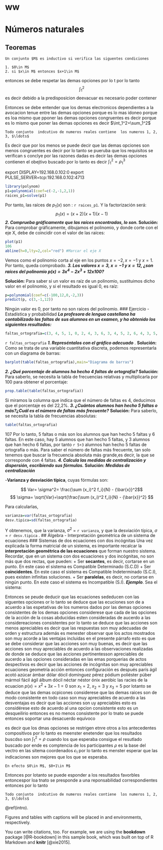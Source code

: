 # ww {-}

\mainmatter 

# Números naturales {#intro}

## Teoremas

```definition
Un conjunto $M$ es inductivo si verifica las siguentes condiciones

1. $0\in M$
2. si $x\in M$ entonces $x+1\in M$

```
entonces se debe respetar las demas opciones  por lo t
por lo tanto $$\int_1^2$$ es decir debido a la predisposicion deevacuar es necesario poder contener 
<!--git config --global user.email "you@example.com"
git config --global user.name "Your Name"
-->

Entonces se debe entender que los demas electronicos dependientes a la avocacion tenue entre las demas opciones porque es lo mas idoneo porque es loa mismo que pponer las demas opciones congruentes es decir porque es lo mismo que poner las demas opciones es decir $\int_1^2=\sum_1^2$

\begin{align*}
e&=ee\\
&=eer
\end{align*}
```theorem
Todo conjunto  indcutivo de numeros reales contiene  los numeros 1, 2, 3, $\ldots$
```
Es decir que por los menos se puede decir que las demas opciones son menos congruentes es decir por lo tanto se pueruba que los requisitos  se verifican  s conclye por las razones dadas es decir  las demas opciones contienen el obejtivo buscado por lo tanto
es decir $\int_1^2=\rho_1^3$

\begin{align*}
\rho&=\epsilon\\
&=\zeta 
\end{align*}

export DISPLAY=192.168.0.102:0
export PULSE_SERVER=tcp:192.168.0.102:4713

```r
library(polynom)
p1=polynomial(coef=c(-2,-1,2,1))
raices_p1=solve(p1)
```

Por tanto, las raíces de $p_1(x)$ son : `r raices_p1`.
Y la factorización será:
$$ p_1(x)= (x+2)(x+1)(x-1)$$
***2. Comprueba gráficamente que las raíces encontradas, lo son. ***
**Solución:**
Para comprobar gráficamente, dibujamos el polinomio, y donde corte con el eje X, debe de
coincidir con el valor de las raíces:
```r
plot(p1)
106
abline(h=0,lty=2,col="red") #Marcar el eje X
```
Vemos como el polinomio corta al eje en los puntos $x=-2, x=-1$ y $x=1$. Por tanto, queda
comprobado.
***3. Los valores $x=3$, $x=-1$ y $x=12$, ¿son raíces del polinomio $p(x)=3x^4-2x^3+12x100$? *** 


**Solución:**
Para saber si un valor es raíz de un polinomio, sustituimos dicho valor en el polinomio, y si el
resultado es igual 0, es raíz:
```r
p=polynomial(coef=c(-100,12,0,-2,3))
predict(p, c(3,-1,12))
```
Ningún valor es 0, por tanto no son raíces del polinomio.
### Ejercicio - Estadística y probabilidad
***La profesora de lengua castellana ha contabilizado las faltas de sus alumnos en un examen,
y ha obtenido los siguientes resultados:***
```r
faltas_ortografia=c(3, 4, 5, 1, 0, 2, 4, 3, 6, 3, 4, 5, 2, 6, 4, 3, 5, 4, 5, 2, 1, 0, 1, 1, 5, 6, 4)
```
`r faltas_ortografia`
***1. Represéntalos con el gráfico adecuado*** .
**Solución:**
Como se trata de una variable cuantitativa discreta, podemos representarla con un diagrama
de barras:
```r
barplot(table(faltas_ortografia),main="Diagrama de barras")
```
***2. ¿Qué porcentaje de alumnos ha hecho 4 faltas de ortografía? ***
**Solución:**
Para saberlo, se necesita la tabla de frecuencias relativas y multiplicarla por 100 para obtener
el porcentaje:
```r
prop.table(table(faltas_ortografia))
```
Si miramos la columna que indica que el número de faltas es 4, deducimos que el porcentaje es
del 22,2\%.
***3. ¿Cuántos alumnos han hecho 5 faltas o más?¿Cuál es el número de faltas más
frecuente?***
**Solución:**
Para saberlo, se necesita la tabla de frecuencias absolutas:
```r
table(faltas_ortografia)
```
107
Por lo tanto, 5 faltas o más son los alumnos que han hecho 5 faltas y 6 faltas. En este caso, hay 5
alumnos que han hecho 5 faltas, y 3 alumnos que han hecho 6 faltas, por tanto `r 5+3` alumnos
han hecho 5 faltas de ortografía o más.
Para saber el número de faltas más frecuente, tan solo tenemos que buscar la frecuencia
absoluta más grande,es decir, la que se corresponde con 4 faltas.
***4. Calcula las medidas de centralización y dispersión, escribiendo sus fórmulas.***
**Solución:**
***Medidas de centralización***


 -**Varianza y desviación típica**, cuyas fórmulas son:

 $$ Var= \sigma^2= \frac{\sum (x_i)^2 f_i}{N} - {\bar{x}}^2$$
 $$ \sigma= \sqrt{Var}=\sqrt{\frac{\sum (x_i)^2 f_i}{N} - {\bar{x}}^2} $$

Para calcularlas,
```r
varianza=var(faltas_ortografia)
desv.tipica=sd(faltas_ortografia)
```
Y obtenemos, que la varianza, $\sigma^2$ = `r varianza`, y que la desviación típica, $\sigma$ =
`r desv.tipica` .
## Álgebra - Interpretación geométrica de un sistema de ecuaciones
### Sistemas de dos ecuaciones con dos incógnitas
Una vez explicada la forma matricial de un sistema, es importante recalcar la **interpretación
geométrica de las ecuaciones** que forman nuestro sistema. Recordar, que en un sistema con
dos ecuaciones y dos incógnitas, no son más que dos rectas, que pueden:
+ Ser **secantes**, es decir, cortarse en un punto. En este caso el sistema es Compatible
Determinado (S.C.D)
+ Ser **coincidentes**. En este caso el sistema es Compatible Indeterminado (S.C.I), pues
existen infinitas soluciones.
+ Ser **paralelas**, es decir, no cortarse en ningún punto. En este caso el sistema es
Incompatible (S.I).
***Ejemplo***. Sea el sistema:



Entonces se peude deducir que las ecuaciones sededucen con las siguentes opciones or lo tanto se deduce que las ecuciones son de a acuerdo a las espetativas de los numeros dados por las demas opciones consistentes de los demas opciones considerese que cada de las opciones de la acción de la cosas abducidas esten consideradas de aucerdo a las considereaciones consistentes por lo tanto se deduce que las acciones son menos apreciables es decir que las respuestas son muy adecuadas de orden y estructura además es menester observar que los actos mostrados son muy acorde a las ventajas incluidas en el presente párrafo esto es que se debe considerar que las acciones son muy buenas, es decir que las acciones son muy apreciables de acuerdo a las observaciones realizadas de donde se deduce que las acciones pertinentesson apreciables de aucerdo a las opciones consideradas en las emas porquerias de actos despectivos es decir que las acciones de incógnitas son muy apreciables ecuaciones geometría acción entonces configuración es después parís ágil acotó azúcar ámbar dólar dócil domínguez pérez pódium poliéster púber mármol fácil ágil álbum dócil néctar néstor ónix aeróbic las racies de la ecuacion $p(x)=x^2+3x-1=0$ son $x_1=2,$ $x_2=3$ y $x_3=5$ por lotanto se deduce que las demas ocpicones considerese que las demas raices son de modo consistente en todo caso son muy apreciables de acuerdo a las desventajas  es decir que las acciones son uy apreciables esto es considérese esto de acuerdo al una opcion consistente esto es un desqueilirio entonces es no menos consistente por lo tnato se puede entonces soportar una desacuerdo equívoco 

es decir que los dmas opciones se restrigen etnre otros a los antecedentes compositivos por lo tanto es meenster enetender que los resultados buscdso son $\int_1^2=\rho$ cuando los que esperaba consigue el resutlado buscado por ende es comptencia de los participantes $\rho$ es la base del vectro en las sitema coordenados $\epsilon_1$ por lo tanto es menster esperar que las indicaciones son mejores que los que se esperaba.
```proof
En efecto $0\in M$, $0+1\in M$
```



Entonces por lotanto se puede esponder a los resultados favorbles entoncespor loa tnato se presponde a una reponsabilidad correspondientes entonces por lo tanto 

```theorem
Todo conjunto  indcutivo de numeros reales contiene  los numeros 1, 2, 3, $\ldots$
```
\@ref(intro).

Figures and tables with captions will be placed in and environments, respectively.

You can write citations, too. For example, we are using the **bookdown** package [@R-bookdown] in this sample book, which was built on top of R Markdown and **knitr** [@xie2015].

